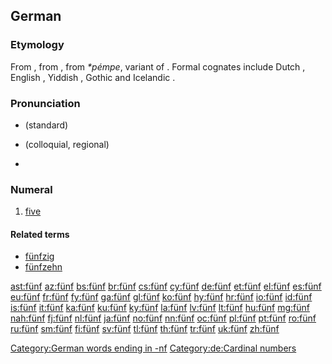 {{also|Fünf}}
==German==
{{cardinalbox|de|4|5|6|vier|sechs|ord=fünfte}}

===Etymology===
From {{etyl|goh|de}} {{term|fimf|lang=dum}}, from {{etyl|gem-pro|de}} {{recons|fimf|lang=gem-pro}}, from ''*pémpe'', variant of {{etyl|ine-pro|de}} {{recons|pénkʷe|lang=ine-pro}}. Formal cognates include Dutch {{term|vijf|lang=nl}}, English {{term|five}}, Yiddish {{term|פֿינף|tr=finf|lang=yi}}, Gothic {{term|𐍆𐌹𐌼𐍆|tr=fimf|lang=got}} and Icelandic {{term|fimm|lang=is}}.

===Pronunciation===
* {{IPA|/fʏnf/|lang=de}} (standard)
* {{IPA|/fʏmf/|lang=de}} (colloquial, regional)
* {{audio|De-fünf.ogg|Audio}}

===Numeral===
{{head|de|numeral}}

# [[five]]

====Related terms====
* [[fünfzig]]
* [[fünfzehn]]

[[Category:German words ending in -nf]]
[[Category:de:Cardinal numbers]]

[[ast:fünf]]
[[az:fünf]]
[[bs:fünf]]
[[br:fünf]]
[[cs:fünf]]
[[cy:fünf]]
[[de:fünf]]
[[et:fünf]]
[[el:fünf]]
[[es:fünf]]
[[eu:fünf]]
[[fr:fünf]]
[[fy:fünf]]
[[ga:fünf]]
[[gl:fünf]]
[[ko:fünf]]
[[hy:fünf]]
[[hr:fünf]]
[[io:fünf]]
[[id:fünf]]
[[is:fünf]]
[[it:fünf]]
[[ka:fünf]]
[[ku:fünf]]
[[ky:fünf]]
[[la:fünf]]
[[lv:fünf]]
[[lt:fünf]]
[[hu:fünf]]
[[mg:fünf]]
[[nah:fünf]]
[[fj:fünf]]
[[nl:fünf]]
[[ja:fünf]]
[[no:fünf]]
[[nn:fünf]]
[[oc:fünf]]
[[pl:fünf]]
[[pt:fünf]]
[[ro:fünf]]
[[ru:fünf]]
[[sm:fünf]]
[[fi:fünf]]
[[sv:fünf]]
[[tl:fünf]]
[[th:fünf]]
[[tr:fünf]]
[[uk:fünf]]
[[zh:fünf]]